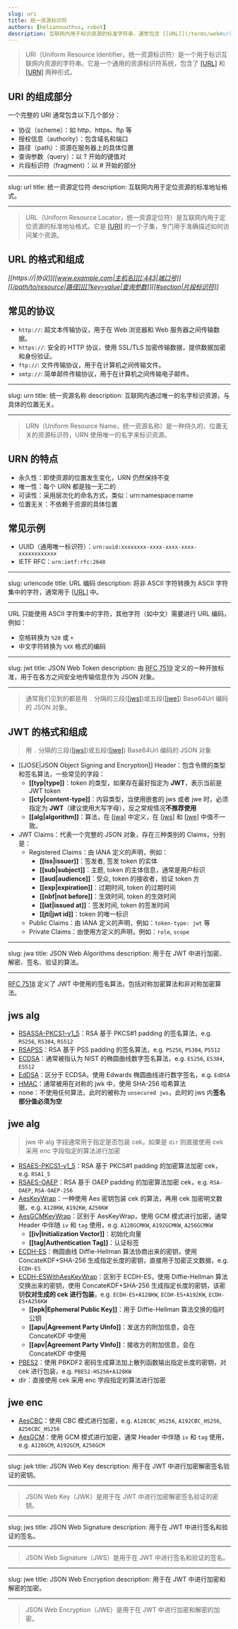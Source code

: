 ```yaml
---
slug: uri
title: 统一资源标识符
authors: [heliannuuthus, robot]
description: 互联网内用于标识资源的标准字符串，通常包含 [[URL]](/terms/web#url) 和 [[URN]](/terms/web#urn) 两种形式
---
```


> URI（Uniform Resource Identifier，统一资源标识符）是一个用于标识互联网内资源的字符串。它是一个通用的资源标识符系统，包含了 [[URL]](/terms/web#url) 和 [[URN]](/terms/web#urn) 两种形式。

## URI 的组成部分

一个完整的 URI 通常包含以下几个部分：

- 协议（scheme）：如 http、https、ftp 等
- 授权信息（authority）：包含域名和端口
- 路径（path）：资源在服务器上的具体位置
- 查询参数（query）：以 ? 开始的键值对
- 片段标识符（fragment）：以 # 开始的部分

---

slug: url
title: 统一资源定位符
description: 互联网内用于定位资源的标准地址格式。

---

> URL（Uniform Resource Locator，统一资源定位符）是互联网内用于定位资源的标准地址格式。它是 [[URI]](/terms/web#uri) 的一个子集，专门用于准确描述如何访问某个资源。

## URL 的格式和组成

_[[https://|协议]][[www.example.com|主机名]][[:443|端口号]][[/path/to/resource|路径]][[?key=value|查询参数]][[#section|片段标识符]]_

## 常见的协议

- `http://`: 超文本传输协议，用于在 Web 浏览器和 Web 服务器之间传输数据。
- `https://`: 安全的 HTTP 协议，使用 SSL/TLS 加密传输数据，提供数据加密和身份验证。
- `ftp://`: 文件传输协议，用于在计算机之间传输文件。
- `smtp://`: 简单邮件传输协议，用于在计算机之间传输电子邮件。

---

slug: urn
title: 统一资源名称
description: 互联网内通过唯一的名字标识资源，与具体的位置无关。

---

> URN（Uniform Resource Name，统一资源名称）是一种持久的、位置无关的资源标识符，URN 使用唯一的名字来标识资源。

## URN 的特点

- 永久性：即使资源的位置发生变化，URN 仍然保持不变
- 唯一性：每个 URN 都是独一无二的
- 可读性：采用层次化的命名方式，类似：urn:namespace:name
- 位置无关：不依赖于资源的具体位置

## 常见示例

- UUID（通用唯一标识符）：`urn:uuid:xxxxxxxx-xxxx-xxxx-xxxx-xxxxxxxxxxxx`
- IETF RFC：`urn:ietf:rfc:2648`

---

slug: urlencode
title: URL 编码
description: 将非 ASCII 字符转换为 ASCII 字符集中的字符，通常用于 [[URL]](/terms/web#url) 中。

---

URL 只能使用 ASCII 字符集中的字符，其他字符（如中文）需要进行 URL 编码，例如：

- 空格转换为 `%20` 或 `+`
- 中文字符转换为 `%XX` 格式的编码

---

slug: jwt
title: JSON Web Token
description: 由 [RFC 7519](https://www.rfc-editor.org/rfc/rfc7519) 定义的一种开放标准，用于在各方之间安全地传输信息作为 JSON 对象。

---

> 通常我们见到的都是用 `.` 分隔的三段([[jws]](/terms/web#jws))或五段([[jwe]](/terms/web#jwe)) Base64Url 编码的 JSON 对象。

## JWT 的格式和组成

> 用 `.` 分隔的三段([[jws]](/terms/web#jws))或五段([[jwe]](/terms/web#jwe)) Base64Url 编码的 JSON 对象

- [[JOSE|JSON Object Signing and Encryption]] Header：包含令牌的类型和签名算法，一些常见的字段：
  - **[[typ|type]]**：token 的类型，如果存在最好指定为 **JWT**，表示当前是 JWT token
  - **[[cty|content-type]]**：内容类型，当使用嵌套的 jws 或者 jwe 时，必须指定为 **JWT**（建议使用大写字母），反之常规情况**不推荐使用**
  - **[[alg|algorithm]]**：算法，在 [[jwa]](/terms/web#jwa) 中定义，在 [[jws]](/terms/web#jws) 和 [[jwe]](/terms/web#jwe) 中值不一致。
- JWT Claims：代表一个完整的 JSON 对象，存在三种类别的 Claims，分别是：
  - Registered Claims：由 IANA 定义的声明，例如：
    - **[[iss|issuer]]**：签发者, 签发 token 的实体
    - **[[sub|subject]]**：主题, token 的主体信息，通常是用户标识
    - **[[aud|audience]]**：受众, token 的接收者，验证 token 方
    - **[[exp|expiration]]**：过期时间, token 的过期时间
    - **[[nbf|not before]]**：生效时间, token 的生效时间
    - **[[iat|issued at]]**：签发时间, token 的签发时间
    - **[[jti|jwt id]]**：token 的唯一标识
  - Public Claims：由 IANA 定义的声明，例如：`token-type: jwt` 等
  - Private Claims：由使用方定义的声明，例如：`role`, `scope`

---

slug: jwa
title: JSON Web Algorithms
description: 用于在 JWT 中进行加密、解密、签名、验证的算法。

---

[RFC 7518](https://www.rfc-editor.org/rfc/rfc7518) 定义了 JWT 中使用的签名算法，包括对称加密算法和非对称加密算法。

## jws alg

- [RSASSA-PKCS1-v1_5](https://www.rfc-editor.org/rfc/rfc8017)：RSA 基于 PKCS#1 padding 的签名算法，e.g. `RS256`, `RS384`, `RS512`
- [RSAPSS](https://www.rfc-editor.org/rfc/rfc8017)：RSA 基于 PSS padding 的签名算法，e.g. `PS256`, `PS384`, `PS512`
- [ECDSA](https://www.rfc-editor.org/rfc/rfc6979)：通常被指认为 NIST 的椭圆曲线数字签名算法，e.g. `ES256`, `ES384`, `ES512`
- [EdDSA](https://www.rfc-editor.org/rfc/rfc8032)：区分于 ECDSA，使用 Edwards 椭圆曲线进行数字签名，e.g. `EdDSA`
- [HMAC](https://www.rfc-editor.org/rfc/rfc2104)：通常被用在对称的 jwk 中，使用 SHA-256 哈希算法
- none：不使用任何算法，此时的被称为 `unsecured jws`，此时的 jws 内**签名部分值必须为空**

## jwe alg

> jwe 中 alg 字段通常用于指定是否包装 cek，如果是 `dir` 则直接使用 cek 采用 enc 字段指定的算法进行加密

- [RSAES-PKCS1-v1_5](https://www.rfc-editor.org/rfc/rfc8017)：RSA 基于 PKCS#1 padding 的加密算法加密 cek，e.g. `RSA1_5`
- [RSAES-OAEP](https://www.rfc-editor.org/rfc/rfc8017)：RSA 基于 OAEP padding 的加密算法加密 cek，e.g. `RSA-OAEP`, `RSA-OAEP-256`
- [AesKeyWrap](https://www.rfc-editor.org/rfc/rfc8017)：一种使用 Aes 密钥包装 cek 的算法，再用 cek 加密明文数据，e.g. `A128KW`, `A192KW`, `A256KW`
- [AesGCMKeyWrap](https://www.rfc-editor.org/rfc/rfc8017)：区别于 AesKeyWrap，使用 GCM 模式进行加密，通常 Header 中伴随 `iv` 和 `tag` 使用，e.g. `A128GCMKW`, `A192GCMKW`, `A256GCMKW`
  - **[[iv|Initialization Vector]]**：初始化向量
  - **[[tag|Authentication Tag]]**：认证标签
- [ECDH-ES](https://www.rfc-editor.org/rfc/rfc4753)：椭圆曲线 Diffie-Hellman 算法协商出来的密钥，使用 ConcateKDF+SHA-256 生成指定长度的密钥，直接用于加密正文数据，e.g. `ECDH-ES`
- [ECDH-ESWithAesKeyWrap](https://www.rfc-editor.org/rfc/rfc8017)：区别于 ECDH-ES，使用 Diffie-Hellman 算法交换出来的密钥，使用 ConcateKDF+SHA-256 生成指定长度的密钥，该密钥**仅对生成的 cek 进行包装**，e.g. `ECDH-ES+A128KW`, `ECDH-ES+A192KW`, `ECDH-ES+A256KW`
  - **[[epk|Ephemeral Public Key]]**：用于 Diffie-Hellman 算法交换的临时公钥
  - **[[apu|Agreement Party UInfo]]**：发送方的附加信息，会在 ConcateKDF 中使用
  - **[[apv|Agreement Party VInfo]]**：接收方的附加信息，会在 ConcateKDF 中使用
- [PBES2](https://www.rfc-editor.org/rfc/rfc8018)：使用 PBKDF2 密码生成算法加上散列函数输出指定长度的密钥，对 cek 进行包装，e.g. `PBES2-HS256+A128KW`
- dir：直接使用 cek 采用 enc 字段指定的算法进行加密

## jwe enc

- [AesCBC](https://www.rfc-editor.org/rfc/rfc5116)：使用 CBC 模式进行加密，e.g. `A128CBC_HS256`, `A192CBC_HS256`, `A256CBC_HS256`
- [AesGCM](https://www.rfc-editor.org/rfc/rfc5649)：使用 GCM 模式进行加密，通常 Header 中伴随 `iv` 和 `tag` 使用，e.g. `A128GCM`, `A192GCM`, `A256GCM`

---

slug: jwk
title: JSON Web Key
description: 用于在 JWT 中进行加密解密签名验证的密钥。

---

> JSON Web Key（JWK）是用于在 JWT 中进行加密解密签名验证的密钥。

---

slug: jws
title: JSON Web Signature
description: 用于在 JWT 中进行签名和验证的签名。

---

> JSON Web Signature（JWS）是用于在 JWT 中进行签名和验证的签名。

---

slug: jwe
title: JSON Web Encryption
description: 用于在 JWT 中进行加密和解密的加密。

---

> JSON Web Encryption（JWE）是用于在 JWT 中进行加密和解密的加密。
